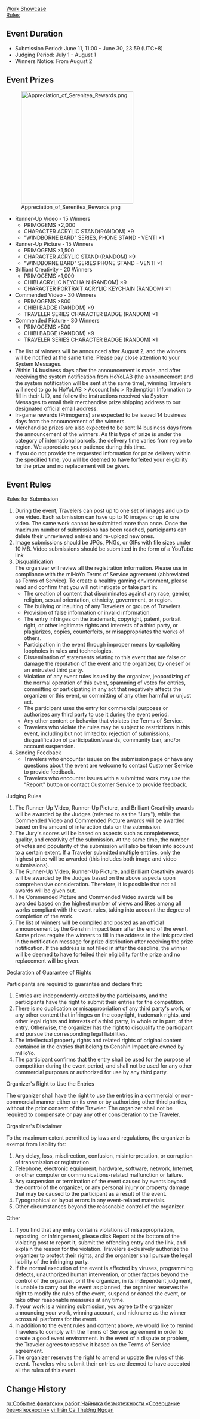 {{Event
|name              = "Appreciation of Serenitea" Serenitea Pot Submission Contest
|image             = Appreciation of Serenitea Serenitea Pot Submission Contest.png
|type              = Web
|group             = Submission
|time_known        = yes
|time_start        = 2021-06-11 11:00:00
|time_start_offset = GMT+8
|time_end          = 2021-06-30 23:59:59
|time_end_offset   = GMT+8
|link              = https://webstatic-sea.mihoyo.com/ys/event/e20210520-homeland/sea.html
}}

[https://www.hoyolab.com/exhibition/21 Work Showcase]<br>
[https://www.hoyolab.com/contribution/21 Rules]

==Event Duration==
*Submission Period: June 11, 11:00 - June 30, 23:59 (UTC+8)
*Judging Period: July 1 - August 1
*Winners Notice: From August 2

==Event Prizes==
[[File:Appreciation of Serenitea Rewards.png|300px|thumb|right]]
*Runner-Up Video - 15 Winners
**PRIMOGEMS ×2,000
**CHARACTER ACRYLIC STAND(RANDOM) ×9
**"WINDBORNE BARD" SERIES, PHONE STAND - VENTI ×1
*Runner-Up Picture - 15 Winners
**PRIMOGEMS ×1,500
**CHARACTER ACRYLIC STAND (RANDOM) ×9
**"WINDBORNE BARD" SERIES PHONE STAND - VENTI ×1
*Brilliant Creativity - 20 Winners
**PRIMOGEMS ×1,000
**CHIBI ACRYLIC KEYCHAIN (RANDOM) ×9
**CHARACTER PORTRAIT ACRYLIC KEYCHAIN (RANDOM) ×1
*Commended Video - 30 Winners
**PRIMOGEMS ×800
**CHIBI BADGE (RANDOM) ×9
**TRAVELER SERIES CHARACTER BADGE (RANDOM) ×1
*Commended Picture - 30 Winners
**PRIMOGEMS ×500
**CHIBI BADGE (RANDOM) ×9
**TRAVELER SERIES CHARACTER BADGE (RANDOM) ×1

*The list of winners will be announced after August 2, and the winners will be notified at the same time. Please pay close attention to your System Messages.
*Within 14 business days after the announcement is made, and after receiving the system notification from HoYoLAB (the announcement and the system notification will be sent at the same time), winning Travelers will need to go to HoYoLAB > Account Info > Redemption Information to fill in their UID, and follow the instructions received via System Messages to email their merchandise prize shipping address to our designated official email address.
*In-game rewards (Primogems) are expected to be issued 14 business days from the announcement of the winners.
*Merchandise prizes are also expected to be sent 14 business days from the announcement of the winners. As this type of prize is under the category of international parcels, the delivery time varies from region to region. We appreciate your patience during this time.
*If you do not provide the requested information for prize delivery within the specified time, you will be deemed to have forfeited your eligibility for the prize and no replacement will be given.

==Event Rules==
;Rules for Submission
#During the event, Travelers can post up to one set of images and up to one video. Each submission can have up to 10 images or up to one video. The same work cannot be submitted more than once. Once the maximum number of submissions has been reached, participants can delete their unreviewed entries and re-upload new ones.
#Image submissions should be JPGs, PNGs, or GIFs with file sizes under 10 MB. Video submissions should be submitted in the form of a YouTube link
#Disqualification<br>The organizer will review all the registration information. Please use in compliance with the miHoYo Terms of Service agreement (abbreviated as Terms of Service). To create a healthy gaming environment, please read and confirm that you will not instigate or take part in:
#*The creation of content that discriminates against any race, gender, religion, sexual orientation, ethnicity, government, or region.
#*The bullying or insulting of any Travelers or groups of Travelers.
#*Provision of false information or invalid information.
#*The entry infringes on the trademark, copyright, patent, portrait right, or other legitimate rights and interests of a third party, or plagiarizes, copies, counterfeits, or misappropriates the works of others.
#*Participation in the event through improper means by exploiting loopholes in rules and technologies.
#*Dissemination of statements relating to this event that are false or damage the reputation of the event and the organizer, by oneself or an entrusted third party.
#*Violation of any event rules issued by the organizer, jeopardizing of the normal operation of this event, spamming of votes for entries, committing or participating in any act that negatively affects the organizer or this event, or committing of any other harmful or unjust act.
#*The participant uses the entry for commercial purposes or authorizes any third party to use it during the event period.
#*Any other content or behavior that violates the Terms of Service.
#*Travelers who violate the rules may be subject to restrictions in this event, including but not limited to: rejection of submissions, disqualification of participation/awards, community ban, and/or account suspension.
#Sending Feedback
#*Travelers who encounter issues on the submission page or have any questions about the event are welcome to contact Customer Service to provide feedback.
#*Travelers who encounter issues with a submitted work may use the "Report" button or contact Customer Service to provide feedback.
;Judging Rules
#The Runner-Up Video, Runner-Up Picture, and Brilliant Creativity awards will be awarded by the Judges (referred to as the "Jury"), while the Commended Video and Commended Picture awards will be awarded based on the amount of interaction data on the submission.
#The Jury's scores will be based on aspects such as completeness, quality, and creativity of the submission. At the same time, the number of votes and popularity of the submission will also be taken into account to a certain extent. If a Traveler submitted multiple entries, only the highest prize will be awarded (this includes both image and video submissions).
#The Runner-Up Video, Runner-Up Picture, and Brilliant Creativity awards will be awarded by the Judges based on the above aspects upon comprehensive consideration. Therefore, it is possible that not all awards will be given out.
#The Commended Picture and Commended Video awards will be awarded based on the highest number of views and likes among all works compliant with the event rules, taking into account the degree of completion of the work.
#The list of winners will be compiled and posted as an official announcement by the Genshin Impact team after the end of the event. Some prizes require the winners to fill in the address in the link provided in the notification message for prize distribution after receiving the prize notification. If the address is not filled in after the deadline, the winner will be deemed to have forfeited their eligibility for the prize and no replacement will be given.
;Declaration of Guarantee of Rights
Participants are required to guarantee and declare that:
#Entries are independently created by the participants, and the participants have the right to submit their entries for the competition.
#There is no duplication or misappropriation of any third party's work, or any other content that infringes on the copyright, trademark rights, and other legal rights and interests of a third party, in whole or in part, of the entry. Otherwise, the organizer has the right to disqualify the participant and pursue the corresponding legal liabilities.
#The intellectual property rights and related rights of original content contained in the entries that belong to Genshin Impact are owned by miHoYo.
#The participant confirms that the entry shall be used for the purpose of competition during the event period, and shall not be used for any other commercial purposes or authorized for use by any third party.
;Organizer's Right to Use the Entries
The organizer shall have the right to use the entries in a commercial or non-commercial manner either on its own or by authorizing other third parties, without the prior consent of the Traveler. The organizer shall not be required to compensate or pay any other consideration to the Traveler.

;Organizer's Disclaimer
To the maximum extent permitted by laws and regulations, the organizer is exempt from liability for:
#Any delay, loss, misdirection, confusion, misinterpretation, or corruption of transmission or registration.
#Telephone, electronic equipment, hardware, software, network, Internet, or other computer or communications-related malfunction or failure.
#Any suspension or termination of the event caused by events beyond the control of the organizer, or any personal injury or property damage that may be caused to the participant as a result of the event.
#Typographical or layout errors in any event-related materials.
#Other circumstances beyond the reasonable control of the organizer.
;Other
#If you find that any entry contains violations of misappropriation, reposting, or infringement, please click Report at the bottom of the violating post to report it, submit the offending entry and the link, and explain the reason for the violation. Travelers exclusively authorize the organizer to protect their rights, and the organizer shall pursue the legal liability of the infringing party.
#If the normal execution of the event is affected by viruses, programming defects, unauthorized human intervention, or other factors beyond the control of the organizer, or if the organizer, in its independent judgment, is unable to carry out the event as planned, the organizer reserves the right to modify the rules of the event, suspend or cancel the event, or take other reasonable measures at any time.
#If your work is a winning submission, you agree to the organizer announcing your work, winning account, and nickname as the winner across all platforms for the event.
#In addition to the event rules and content above, we would like to remind Travelers to comply with the Terms of Service agreement in order to create a good event environment. In the event of a dispute or problem, the Traveler agrees to resolve it based on the Terms of Service agreement.
#The organizer reserves the right to amend or update the rules of this event. Travelers who submit their entries are deemed to have accepted all the rules of this event.

==Change History==
{{Change History|1.6}}

[[ru:Событие фанатских работ Чайника безмятежности «Созерцание безмятежности»]]
[[vi:Trần Ca Thưởng Ngoạn]]